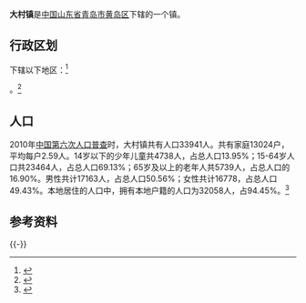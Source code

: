 {{中国乡级行政区|37/02/11/105/000}}
'''大村镇'''是[[中华人民共和国|中国]][[山东省|山东省]][[青岛市|青岛市]][[黄岛区|黄岛区]]下辖的一个镇。

== 行政区划 ==

下辖以下地区：<ref>{{PRC admin/ref sgc|37/02/11/105/000}}</ref>

{{PRC admin/children|37/02/11/105/000}}。<ref>{{Cite web|url=http://www.stats.gov.cn/tjsj/tjbz/tjyqhdmhcxhfdm/2015/37/02/11/370211105.html|title=统计用区划和城乡划分代码/山东省/青岛市/黄岛区/大村镇|accessdate=2017-04-23|author=国家统计局|date=2015-09-30|publisher=|archive-date=2017-04-27|archive-url=https://web.archive.org/web/20170427014609/http://www.stats.gov.cn/tjsj/tjbz/tjyqhdmhcxhfdm/2015/37/02/11/370211105.html|dead-url=no}}</ref>
== 人口 ==

2010年[[中国第六次人口普查|中国第六次人口普查]]时，大村镇共有人口33941人。共有家庭13024户，平均每户2.59人。14岁以下的少年儿童共4738人，占总人口13.95%；15-64岁人口共23464人，占总人口69.13%；65岁及以上的老年人共5739人，占总人口的16.90%。男性共计17163人，占总人口50.56%；女性共计16778，占总人口49.43%。本地居住的人口中，拥有本地户籍的人口为32058人，占94.45%。<ref name="人口普查2010">{{cite web| url =http://www.yearbookchina.com/navipage-n2013030152000017.html| title =《中国2010年人口普查分乡、镇、街道资料》| author =中国国务院人口普查办公室、中国国家统计局人口就业统计司等| year =2010| website =统计年鉴分享平台| page =表15 山东省乡、镇、街道人口| format =收费| access-date =2018-07-19| archive-url =https://web.archive.org/web/20180719084356/http://www.yearbookchina.com/navipage-n2013030152000017.html| archive-date =2018-07-19| dead-url =yes}}</ref>

== 参考资料 ==
{{Reflist}}
{{-}}
{{青岛市黄岛区行政区划}}
{{PRC admin/navcat|37/02/11/105/000}}